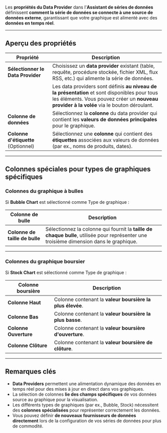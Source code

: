 Les **propriétés du Data Provider** dans l'**Assistant de séries de données** définissent **comment la série de données se connecte à une source de données externe**, garantissant que votre graphique est alimenté avec des **données en temps réel**.

***

## **Aperçu des propriétés**

| **Propriété**                       | **Description**                                                                                                                                                                            |
| ----------------------------------- | ------------------------------------------------------------------------------------------------------------------------------------------------------------------------------------------ |
| **Sélectionner le Data Provider**   | Choisissez un **data provider** existant (table, requête, procédure stockée, fichier XML, flux RSS, etc.) qui alimente la série de données.                                                |
|                                     | Les data providers sont définis **au niveau de la présentation** et sont disponibles pour tous les éléments. Vous pouvez créer un **nouveau provider à la volée** via le bouton déroulant. |
| **Colonne de données**              | Sélectionnez la **colonne** du data provider qui contient les **valeurs de données principales** pour le graphique.                                                                        |
| **Colonne d'étiquette** (Optionnel) | Sélectionnez une **colonne** qui contient des **étiquettes** associées aux valeurs de données (par ex., noms de produits, dates).                                                          |

***

## **Colonnes spéciales pour types de graphiques spécifiques**

### **Colonnes du graphique à bulles**

Si **Bubble Chart** est sélectionné comme Type de graphique :

| **Colonne de bulle**           | **Description**                                                                                                                         |
| ------------------------------ | --------------------------------------------------------------------------------------------------------------------------------------- |
| **Colonne de taille de bulle** | Sélectionnez la colonne qui fournit la **taille de chaque bulle**, utilisée pour représenter une troisième dimension dans le graphique. |

***

### **Colonnes du graphique boursier**

Si **Stock Chart** est sélectionné comme Type de graphique :

| **Colonne boursière** | **Description**                                           |
| --------------------- | --------------------------------------------------------- |
| **Colonne Haut**      | Colonne contenant la **valeur boursière la plus élevée**. |
| **Colonne Bas**       | Colonne contenant la **valeur boursière la plus basse**.  |
| **Colonne Ouverture** | Colonne contenant la **valeur boursière d'ouverture**.    |
| **Colonne Clôture**   | Colonne contenant la **valeur boursière de clôture**.     |

***

## **Remarques clés**

* **Data Providers** permettent une alimentation dynamique des données en temps réel pour des mises à jour en direct dans vos graphiques.
* La sélection de colonnes **lie des champs spécifiques** de vos données source au graphique pour la visualisation.
* Les différents types de graphiques (par ex., Bubble, Stock) nécessitent des **colonnes spécialisées** pour représenter correctement les données.
* Vous pouvez définir **de nouveaux fournisseurs de données directement** lors de la configuration de vos séries de données pour plus de commodité.
